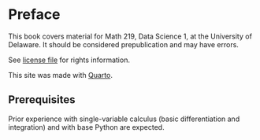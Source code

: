 
# Preface {.unnumbered}

This book covers material for Math 219, Data Science 1, at the University of Delaware. It should be considered prepublication and may have errors. 

See [license file](https://raw.githubusercontent.com/UD-Math-Data-Science-1/book/main/LICENSE) for rights information.

This site was made with [Quarto](https://quarto.org/docs/books).
<!-- 
{{< video https://www.dropbox.com/s/v9rqof1j77i98x5/Book_intro.mp4?raw=1 >}} -->

## Prerequisites

Prior experience with single-variable calculus (basic differentiation and integration) and with base Python are expected.
